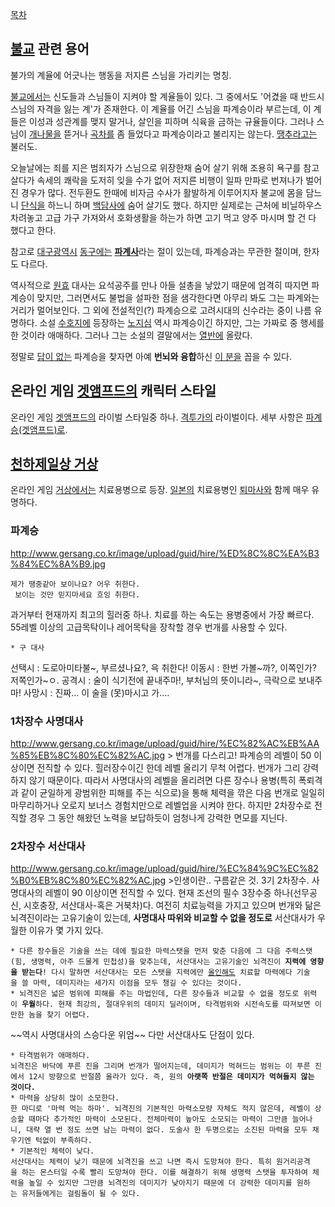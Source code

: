 [[목차]]

== [[불교]] 관련 용어 ==
불가의 계율에 어긋나는 행동을 저지른 스님을 가리키는 명칭.

[[불교]]에서는 신도들과 스님들이 지켜야 할 계율들이 있다. 그 중에서도 '어겼을 때 반드시 스님의 자격을 잃는 계'가 존재한다. 이 계율를 어긴 스님을 파계승이라 부르는데, 이 계들은 이성과 성관계를 맺지 말거나, 살인을 피하며 식육을 금하는 규율들이다. 그러나 스님이 [[고기|개나물]]을 뜯거나 [[곡차]]를 좀 들었다고 파계승이라고 불리지는 않는다. [[땡추]]라고는 불러도.

오늘날에는 죄를 지은 범죄자가 스님으로 위장한채 숨어 살기 위해 조용히 욕구를 참고 살다가 속세의 쾌락을 도저히 잊을 수가 없어 저지른 비행이 일파 만파로 번져나가 벌어진 경우가 많다. 전두환도 한때에 비자금 수사가 활발하게 이루어지자 불교에 몸을 담느니 [[단식]]을 하느니 하며 [[백담사]]에 숨어 살기도 했다. 하지만 실제로는 근처에 비닐하우스 차려놓고 고급 가구 가져와서 호화생활을 하는가 하면 고기 먹고 양주 마시며 할 건 다 했다고 한다.

참고로 [[대구광역시]] [[동구]]에는 '''[[파계사]]'''라는 절이 있는데, 파계승과는 무관한 절이며, 한자도 다르다.

역사적으로 [[원효]] 대사는 요석공주를 만나 아들 설총을 낳았기 때문에 엄격히 따지면 파계승이 맞지만, 그러면서도 불법을 설파한 점을 샘각한다면 아무리 봐도 그는 파계와는 거리가 멀어보인다. 그 외에 전설적인(?) 파계승으로 고려시대의 신수라는 중이 나름 유명하다. 소설 [[수호지]]에 등장하는 [[노지심]] 역시 파계승이긴 하지만, 그는 가짜로 중 행세를 한 것이라 애매하다. 그러나 그는 소설의 결말에서는 [[열반]]에 올랐다.

정말로 [[답이 없다|답이 없는]] 파계승을 찾자면 아예 '''번뇌와 융합'''하신 [[진념|이 분]]을 꼽을 수 있다.
== 온라인 게임 [[겟앰프드]]의 캐릭터 스타일 ==
온라인 게임 [[겟앰프드]]의 라이벌 스타일중 하나. [[격투가]]의 라이벌이다.
세부 사항은 [[파계승(겟앰프드)]]로.

== [[천하제일상 거상]] ==
온라인 게임 [[거상]]에서는 치료용병으로 등장. [[일본]]의 치료용병인 [[퇴마사]]와 함께 매우 유명하다.
=== 파계승 ===
http://www.gersang.co.kr/image/upload/guid/hire/%ED%8C%8C%EA%B3%84%EC%8A%B9.jpg
 제가 땡중같아 보이나요? 어우 취한다.
  보이는 것만 믿지마세요 흐잉 취한다.

과거부터 현재까지 최고의 힐러중 하나. 치료를 하는 속도는 용병중에서 가장 빠르다. 55레벨 이상의 고급목탁이나 레어목탁을 장착할 경우 번개를 사용할 수 있다.

 * 구 대사

선택시 : 도로아미타불~, 부르셨나요?, 윽 취한다!
이동시 : 한번 가볼~까?, 이쪽인가? 저쪽인가~ㅇ.
공격시 : 술이 식기전에 끝내주마!, 부처님의 뜻이니라~, 극락으로 보내주마!
사망시 : 진짜... 이 술을 (못)마시고 가....

=== 1차장수 사명대사 ===
http://www.gersang.co.kr/image/upload/guid/hire/%EC%82%AC%EB%AA%85%EB%8C%80%EC%82%AC.jpg
> 번개를 다스리고!
파계승의 레벨이 50 이상이면 전직할 수 있다. 힐러장수이긴 한데 레벨 올리기 무척 어렵다. 번개가 그리 강력하지 않기 때문이다. 따라서 사명대사의 레벨을 올리려면 다른 장수나 용병(특히 폭뢰격과 같이 균일하게 광범위한 피해를 주는 식으로)을 통해 체력을 깎은 다음 번개로 일일히 마무리하거나 오로지 보너스 경험치만으로 레벨업을 시켜야 한다. 하지만 2차장수로 전직할 경우 그 동안 해왔던 노력을 보답하듯이 엄청나게 강력한 면모를 지닌다.

=== 2차장수 서산대사 ===
http://www.gersang.co.kr/image/upload/guid/hire/%EC%84%9C%EC%82%B0%EB%8C%80%EC%82%AC.jpg
>인생이란.. 구름같은 것.
3기 2차장수. 사명대사의 레벨이 90 이상이면 전직할 수 있다. 현재 조선의 필수 3장수중 하나(선무공신, 시호충장, 서산대사-혹은 거북차)다. 
여전히 치료능력을 가지고 있으며 번개와 닮은 뇌격진이라는 고유기술이 있는데, '''사명대사 따위와 비교할 수 없을 정도로''' 서산대사가 우월한 이유가 몇 가지 있다.

 * 다른 장수들은 기술을 쓰는 데에 필요한 마력스탯을 먼저 맞춘 다음에 그 다음 주력스탯(힘, 생명력, 아주 드물게 민첩성)을 맞추는데, 서산대사는 고유기술인 뇌격진이 '''지력에 영향을 받는다'''! 다시 말하면 서산대사는 모든 스탯을 지력에만 [[올인]]해도 치료할 마력에다 기술을 쓸 마력, 데미지라는 세가지 이점을 모두 챙길 수 있다는 것이다.
 * 뇌격진은 넓은 범위에 피해를 주는 마법인데, 다른 장수들과 비교할 수 없을 정도로 위력이 '''우월'''하다. 현재 최강의, 절대우위의 데미지 딜러이며, 타격범위와 시전속도를 따져보면 이만한 놈을 찾기 어렵다.

~~역시 사명대사의 스승다운 위엄~~ 다만 서산대사도 단점이 있다.

 * 타격범위가 애매하다.
 뇌격진은 바닥에 푸른 진을 그리며 번개가 떨어지는데, 데미지가 먹혀드는 범위는 이 푸른 진에서 12시 방향으로 반절쯤 올라가 있다. 즉, 원의 '''아랫쪽 반절은 데미지가 먹혀들지 않는 것이다.'''
 * 마력을 상당히 많이 소모한다.
 한 마디로 '마력 먹는 하마'. 뇌격진의 기본적인 마력소모량 자체도 적지 않은데, 레벨이 상승할 때마다 추가적인 마력이 소모된다. 전체마력이 높아도 소모되는 마력이 그만큼 늘어나니, 대략 열 번 정도 쓰면 남는 마력이 없다. 도술사 한 두명으로는 소진된 마력을 모두 채우기엔 턱없이 부족하다.
 * 기본적인 체력이 낮다.
 서산대사는 체력이 낮기 때문에 뇌격진을 쓰고 나면 즉시 도망쳐야 한다. 특히 원거리공격을 하는 몬스터일 수록 빨리 도망쳐야 한다. 이를 해결하기 위해 생명력 스탯을 투자하여 체력을 높일 수 있지만 그만큼 뇌격진의 데미지가 낮아지기 때문에 더 강력한 데미지를 원하는 유저들에게는 걸림돌이 될 수 있다.
